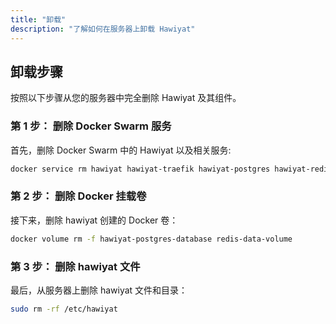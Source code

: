 ```yaml
---
title: "卸载"
description: "了解如何在服务器上卸载 Hawiyat"
---
```


## 卸载步骤

按照以下步骤从您的服务器中完全删除 Hawiyat 及其组件。

### 第 1 步： 删除 Docker Swarm 服务

首先，删除 Docker Swarm 中的 Hawiyat 以及相关服务:

```bash
docker service rm hawiyat hawiyat-traefik hawiyat-postgres hawiyat-redis
```

### 第 2 步： 删除 Docker 挂载卷

接下来，删除 hawiyat 创建的 Docker 卷：

```bash
docker volume rm -f hawiyat-postgres-database redis-data-volume
```

### 第 3 步： 删除 hawiyat 文件

最后，从服务器上删除 hawiyat 文件和目录：

```bash
sudo rm -rf /etc/hawiyat
```
